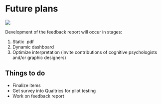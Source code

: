 # Future plans 

![](future.jpg)

Development of the feedback report will occur in stages:

1. Static .pdf
2. Dynamic dashboard
3. Optimize interpretation (invite contributions of cognitive psychologists and/or graphic designers)

## Things to do 

+ Finalize items 
+ Get survey into Qualtrics for pilot testing
+ Work on feedback report 


